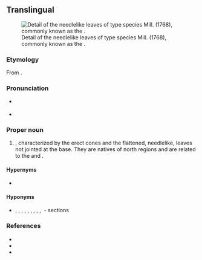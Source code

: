 {{also|abies}}
==Translingual==
[[File:Abies-alba Nadeln-1531.jpg|thumb|Detail of the needlelike leaves of type species ''{{l|mul|Abies alba|'''Abies''' alba}}'' Mill. (1768), commonly known as the {{l|en|silver fir}}.]]

===Etymology===
From {{der|mul|la|abies||silver fir}}.

===Pronunciation===
* {{a|US}} {{IPA|mul|/ˈeɪ.biˌiz/|/ˈæ.biˌiz/}}
* {{hyphenation|mul|A|bi|es}}

===Proper noun===
{{taxoninfl|i=1|g=f}}

# {{taxon|genus|family|Pinaceae|certain {{l|en|coniferous}} trees, the true {{l|en|fir|firs}}|nodot=1}}, characterized by the erect cones and the flattened, needlelike, {{l|en|sessile}} leaves not jointed at the base. They are natives of north {{l|en|temperate}} regions and are related to the {{l|en|cedar|cedars|id=Pinaceae}} {{gloss|''{{l|mul|Cedrus}}''}} and {{l|en|hemlock|hemlocks|id=Tsuga}} {{gloss|''{{l|mul|Tsuga}}''}}.

====Hypernyms====
* {{sense|genus}} {{Pinaceae Hypernyms}}

====Hyponyms====
* {{sense|genus}} {{taxlink|Abies sect. Abies|section|noshow=1}}, {{taxlink|Abies sect. Amabilis|section|noshow=1}}, {{taxlink|Abies sect. Balsamea|section|noshow=1}}, {{taxlink|Abies sect. Bracteata|section|noshow=1}}, {{taxlink|Abies sect. Grandis|section|noshow=1}}, {{taxlink|Abies sect. Momi|section|noshow=1}}, {{taxlink|Abies sect. Nobilis|section|noshow=1}}, {{taxlink|Abies sect. Oiamel|section|noshow=1}}, {{taxlink|Abies sect. Piceaster|section|noshow=1}}, {{taxlink|Abies sect. Pseudopicea|section|noshow=1}}&nbsp;- sections

===References===
* {{pedia|i=1}}
* {{specieslite|i=1}}
* {{comcatlite|i=1}}